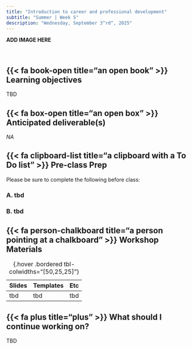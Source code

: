 ```yaml
---
title: "Introduction to career and professional development"
subtitle: "Summer | Week 5"
description: "Wednesday, September 3^rd^, 2025"
---
```


::: {.center-text .body-text-l}
**ADD IMAGE HERE**
:::

<br>

## {{< fa book-open title="an open book" >}} Learning objectives {#learning-objectives}

TBD 

## {{< fa box-open title="an open box" >}} Anticipated deliverable(s) {#anticipated-deliverables}

*NA*

## {{< fa clipboard-list title="a clipboard with a To Do list" >}} Pre-class Prep {#pre-class-prep}

Please be sure to complete the following before class:

### A. tbd
### B. tbd

## {{< fa person-chalkboard title="a person pointing at a chalkboard" >}} Workshop Materials {#workshop-materials}

| Slides | Templates |  Etc |
|----------------|------|------------|
| tbd | tbd | tbd |
: {.hover .bordered tbl-colwidths="[50,25,25]"} 

## {{< fa plus title="plus" >}} What should I continue working on? {#continue-working}

TBD